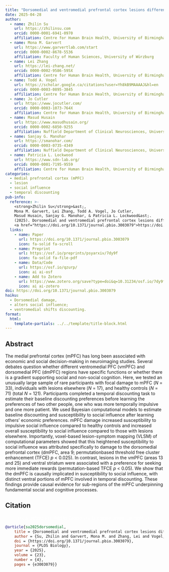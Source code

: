```yaml
---
title: "Dorsomedial and ventromedial prefrontal cortex lesions differentially impact social influence and temporal discounting"
date: 2025-04-28
author:
  - name: Zhilin Su
    url: https://zhilinsu.com
    orcid: 0000-0001-6941-0970
    affiliation: Centre for Human Brain Health, University of Birmingham
  - name: Mona M. Garvert
    url: https://www.garvertlab.com/start
    orcid: 0000-0002-8678-5536
    affiliation: Faculty of Human Sciences, University of Würzburg
  - name: Lei Zhang 
    url: https://lei-zhang.net/
    orcid: 0000-0002-9586-595X 
    affiliation: Centre for Human Brain Health, University of Birmingham
  - name: Todd A. Vogel 
    url: https://scholar.google.ca/citations?user=Yh8kB9MAAAAJ&hl=en
    orcid: 0000-0003-0895-3845
    affiliation: Centre for Human Brain Health, University of Birmingham
  - name: Jo Cutler 
    url: https://www.jocutler.com/
    orcid: 0000-0003-1073-764X
    affiliation: Centre for Human Brain Health, University of Birmingham
  - name: Masud Husain
    url: https://www.masudhusain.org/
    orcid: 0000-0002-6850-9255
    affiliation: Nuffield Department of Clinical Neurosciences, University of Oxford
  - name: Sanjay G. Manohar
    url: https://smanohar.com/ 
    orcid: 0000-0003-0735-4349
    affiliation: Nuffield Department of Clinical Neurosciences, University of Oxford
  - name: Patricia L. Lockwood
    url: https://www.sdn-lab.org/
    orcid: 0000-0001-7195-9559
    affiliation: Centre for Human Brain Health, University of Birmingham
categories:
  - medial prefrontal cortex (mPFC)
  - lesion 
  - social influence 
  - temporal discounting 
pub-info:
  reference: >-
    <strong>Zhilin Su</strong>&ast;, 
    Mona M. Garvert, Lei Zhang, Todd A. Vogel, Jo Cutler, 
    Masud Husain, Sanjay G. Manohar, & Patricia L. Lockwood&ast;. 
    (2025). Dorsomedial and ventromedial prefrontal cortex lesions differentially impact social influence and temporal discounting. <em><strong>PLOS Biology</strong>, 23</em>(4), e3003079.
    <a href="https://doi.org/10.1371/journal.pbio.3003079">https://doi.org/10.1371/journal.pbio.3003079</a>. 
  links:
    - name: Paper
      url: https://doi.org/10.1371/journal.pbio.3003079
      icon: fa-solid fa-scroll
    - name: Preprint
      url: https://osf.io/preprints/psyarxiv/7dy9f
      icon: fa-solid fa-file-pdf
    - name: Data/Code
      url: https://osf.io/qzurp/
      icon: ai ai-osf
    - name: Add to Zotero
      url: https://www.zotero.org/save?type=doi&q=10.31234/osf.io/7dy9f_v2
      icon: ai ai-zotero
doi: https://doi.org/10.1371/journal.pbio.3003079
haiku:
  - Dorsomedial damage, 
  - alters social influence;
  - ventromedial shifts discounting.
format:
  html:
    template-partials: ../../template/title-block.html
---
```


## Abstract 

The medial prefrontal cortex (mPFC) has long been associated with economic and social decision-making in neuroimaging studies. Several debates question whether different ventromedial PFC (vmPFC) and dorsomedial PFC (dmPFC) regions have specific functions or whether there is a gradient supporting social and non-social cognition. Here, we tested an unusually large sample of rare participants with focal damage to mPFC (*N* = 33), individuals with lesions elsewhere (*N* = 17), and healthy controls (*N* = 71) (total *N* = 121). Participants completed a temporal discounting task to estimate their baseline discounting preferences before learning the preferences of two other people, one who was more temporally impulsive and one more patient. We used Bayesian computational models to estimate baseline discounting and susceptibility to social influence after learning others’ economic preferences. mPFC damage increased susceptibility to impulsive social influence compared to healthy controls and increased overall susceptibility to social influence compared to those with lesions elsewhere. Importantly, voxel-based lesion-symptom mapping (VLSM) of computational parameters showed that this heightened susceptibility to social influence was attributed specifically to damage to the dorsomedial prefrontal cortex (dmPFC, area 9; permutationbased threshold free cluster enhancement (TFCE) *p* < 0.025). In contrast, lesions in the vmPFC (areas 13 and 25) and ventral striatum were associated with a preference for seeking more immediate rewards (permutation-based TFCE *p* < 0.05). We show that the dmPFC is causally implicated in susceptibility to social influence, with distinct ventral portions of mPFC involved in temporal discounting. These findings provide causal evidence for sub-regions of the mPFC underpinning fundamental social and cognitive processes.

## Citation

<p class="buttons" style="text-align:center;">
<a class="btn btn-success" target="_blank" href="https://www.zotero.org/save?type=doi&q=10.31234/osf.io/7dy9f_v2" style="color: white !important;">{{< ai zotero >}} \ Add to Zotero {{< fa square-arrow-up-right >}}</a>
</p>

```bibtex
@article{su2025dorsomedial,
    title = {Dorsomedial and ventromedial prefrontal cortex lesions differentially impact social influence and temporal discounting},
    author = {Su, Zhilin and Garvert, Mona M. and Zhang, Lei and Vogel, Todd A. and Cutler, Jo and Husain, Masud and Manohar, Sanjay G. and Lockwood, Patricia L.},
    doi = {https://doi.org/10.1371/journal.pbio.3003079},
    journal = {PLOS Biology},
    year = {2025},
    volume = {23},
    number = {4},
    pages = {e3003079}}
```
